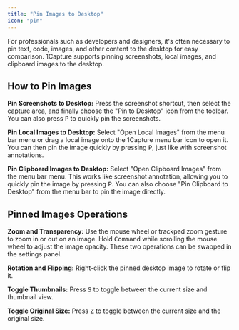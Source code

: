 ```yaml
---
title: "Pin Images to Desktop"
icon: "pin"
---
```


For professionals such as developers and designers, it's often necessary to pin text, code, images, and other content to the desktop for easy comparison. 1Capture supports pinning screenshots, local images, and clipboard images to the desktop.

## How to Pin Images

**Pin Screenshots to Desktop:** Press the screenshot shortcut, then select the capture area, and finally choose the "Pin to Desktop" icon from the toolbar. You can also press <kbd>P</kbd> to quickly pin the screenshots.

**Pin Local Images to Desktop:** Select "Open Local Images" from the menu bar menu or drag a local image onto the 1Capture menu bar icon to open it. You can then pin the image quickly by pressing <kbd>P</kbd>, just like with screenshot annotations.

**Pin Clipboard Images to Desktop:** Select "Open Clipboard Images" from the menu bar menu. This works like screenshot annotation, allowing you to quickly pin the image by pressing <kbd>P</kbd>. You can also choose "Pin Clipboard to Desktop" from the menu bar to pin the image directly.

## Pinned Images Operations

**Zoom and Transparency:** Use the mouse wheel or trackpad zoom gesture to zoom in or out on an image. Hold <kbd>Command</kbd> while scrolling the mouse wheel to adjust the image opacity. These two operations can be swapped in the settings panel.

**Rotation and Flipping:** Right-click the pinned desktop image to rotate or flip it.

**Toggle Thumbnails:** Press <kbd>S</kbd> to toggle between the current size and thumbnail view.

**Toggle Original Size:** Press <kbd>Z</kbd> to toggle between the current size and the original size.